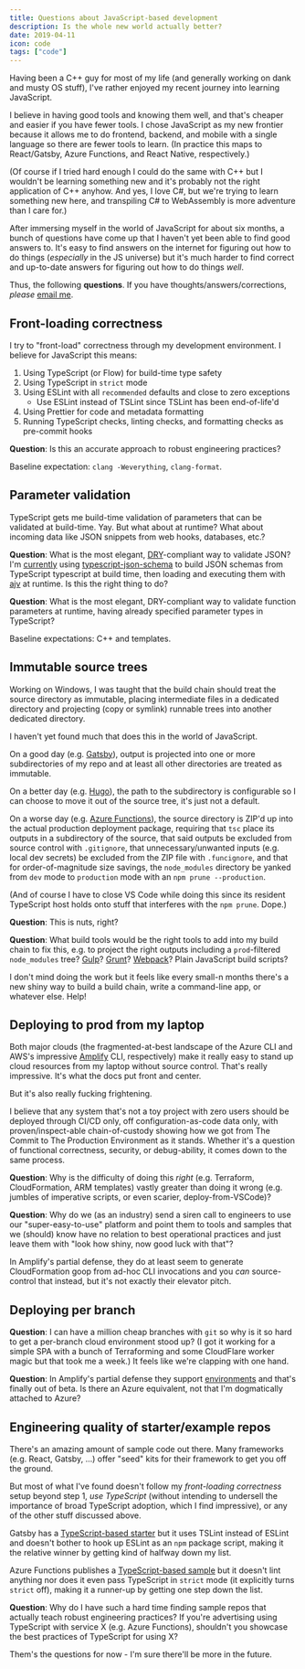 ```yaml
---
title: Questions about JavaScript-based development
description: Is the whole new world actually better?
date: 2019-04-11
icon: code
tags: ["code"]
---
```


Having been a C++ guy for most of my life (and generally working on dank and musty OS stuff),
I've rather enjoyed my recent journey into learning JavaScript.

I believe in having good tools and knowing them well, and that's cheaper and easier if you have fewer tools.
I chose JavaScript as my new frontier because it allows me to do frontend, backend, and mobile with a single language
so there are fewer tools to learn.
(In practice this maps to React/Gatsby, Azure Functions, and React Native, respectively.)

(Of course if I tried hard enough I could do the same with C++ but I wouldn't be learning something new
and it's probably not the right application of C++ anyhow. And yes, I love C#, but we're trying to learn something new here,
and transpiling C# to WebAssembly is more adventure than I care for.)

After immersing myself in the world of JavaScript for about six months,
a bunch of questions have come up that I haven't yet been able to find good answers to.
It's easy to find answers on the internet for figuring out how to do things (_especially_ in the JS universe)
but it's much harder to find correct and up-to-date answers for figuring out how to do things _well_.

Thus, the following **questions**. If you have thoughts/answers/corrections, _please_ [email me](mailto:robin@grumpycorp.com).

## Front-loading correctness

I try to "front-load" correctness through my development environment.
I believe for JavaScript this means:

1. Using TypeScript (or Flow) for build-time type safety
1. Using TypeScript in `strict` mode
1. Using ESLint with all `recommended` defaults and close to zero exceptions
   - Use ESLint instead of TSLint since TSLint has been end-of-life'd
1. Using Prettier for code and metadata formatting
1. Running TypeScript checks, linting checks, and formatting checks as pre-commit hooks

**Question**: Is this an accurate approach to robust engineering practices?

Baseline expectation: `clang -Weverything`, `clang-format`.

## Parameter validation

TypeScript gets me build-time validation of parameters that can be validated at build-time. Yay.
But what about at runtime? What about incoming data like JSON snippets from web hooks, databases, etc.?

**Question**: What is the most elegant, [DRY](https://en.wikipedia.org/wiki/Don%27t_repeat_yourself)-compliant way to validate JSON?
I'm [currently](https://github.com/rgiese/warm-and-fuzzy/tree/fb95834f0d405867df3be92ea5d97d173fe39568/cloud/functions)
using [typescript-json-schema](https://github.com/YousefED/typescript-json-schema) to build JSON schemas from TypeScript typescript
at build time, then loading and executing them with [ajv](https://ajv.js.org/) at runtime.
Is this the right thing to do?

**Question**: What is the most elegant, DRY-compliant way to validate function parameters at runtime,
having already specified parameter types in TypeScript?

Baseline expectations: C++ and templates.

## Immutable source trees

Working on Windows, I was taught that the build chain should treat the source directory as immutable,
placing intermediate files in a dedicated directory
and projecting (copy or symlink) runnable trees into another dedicated directory.

I haven't yet found much that does this in the world of JavaScript.

On a good day (e.g. [Gatsby](https://www.gatsbyjs.org/)),
output is projected into one or more subdirectories of my repo and at least all other directories are treated as immutable.

On a better day (e.g. [Hugo](https://gohugo.io/)), the path to the subdirectory is configurable so I can choose to move it out of the source tree,
it's just not a default.

On a worse day (e.g. [Azure Functions](https://github.com/mhoeger/typescript-azure-functions)),
the source directory is ZIP'd up into the actual production deployment package, requiring that
`tsc` place its outputs in a subdirectory of the source, that said outputs be excluded from source control with `.gitignore`,
that unnecessary/unwanted inputs (e.g. local dev secrets) be excluded from the ZIP file with `.funcignore`,
and that for order-of-magnitude size savings,
the `node_modules` directory be yanked from `dev` mode to `production` mode with an `npm prune --production`.

(And of course I have to close VS Code while doing this since its resident TypeScript host holds onto stuff that interferes with the `npm prune`. Dope.)

**Question**: This is nuts, right?

**Question**: What build tools would be the right tools to add into my build chain to fix this,
e.g. to project the right outputs including a `prod`-filtered `node_modules` tree?
[Gulp](https://gulpjs.com/)? [Grunt](https://gruntjs.com/)? [Webpack](https://webpack.js.org/)? Plain JavaScript build scripts?

I don't mind doing the work but it feels like every small-n months there's a new shiny way to build a build chain,
write a command-line app, or whatever else. Help!

## Deploying to prod from my laptop

Both major clouds (the fragmented-at-best landscape of the Azure CLI and AWS's impressive [Amplify](https://aws-amplify.github.io/) CLI, respectively)
make it really easy to stand up cloud resources from my laptop without source control.
That's really impressive. It's what the docs put front and center.

But it's also really fucking frightening.

I believe that any system that's not a toy project with zero users should be deployed through CI/CD only,
off configuration-as-code data only,
with proven/inspect-able chain-of-custody showing how we got from The Commit to The Production Environment as it stands.
Whether it's a question of functional correctness, security, or debug-ability, it comes down to the same process.

**Question**: Why is the difficulty of doing this _right_ (e.g. Terraform, CloudFormation, ARM templates)
vastly greater than doing it wrong (e.g. jumbles of imperative scripts, or even scarier, deploy-from-VSCode)?

**Question**: Why do we (as an industry) send a siren call to engineers to use our "super-easy-to-use" platform
and point them to tools and samples that we (should) know have no relation to best operational practices
and just leave them with "look how shiny, now good luck with that"?

In Amplify's partial defense, they do at least seem to generate CloudFormation goop from ad-hoc CLI invocations
and you _can_ source-control that instead, but it's not exactly their elevator pitch.

## Deploying per branch

**Question**: I can have a million cheap branches with `git` so why is it so hard to get a per-branch cloud environment stood up?
(I got it working for a simple SPA with a bunch of Terraforming and some CloudFlare worker magic but that took me a week.)
It feels like we're clapping with one hand.

**Question**: In Amplify's partial defense they support [environments](https://aws-amplify.github.io/docs/cli/multienv?sdk=js)
and that's finally out of beta. Is there an Azure equivalent, not that I'm dogmatically attached to Azure?

## Engineering quality of starter/example repos

There's an amazing amount of sample code out there.
Many frameworks (e.g. React, Gatsby, ...) offer "seed" kits for their framework to get you off the ground.

But most of what I've found doesn't follow my _front-loading correctness_ setup beyond step 1, _use TypeScript_
(without intending to undersell the importance of broad TypeScript adoption, which I find impressive),
or any of the other stuff discussed above.

Gatsby has a [TypeScript-based starter](https://github.com/haysclark/gatsby-starter-typescript)
but it uses TSLint instead of ESLint and doesn't bother to hook up ESLint as an `npm` package script,
making it the relative winner by getting kind of halfway down my list.

Azure Functions publishes a [TypeScript-based sample](https://github.com/mhoeger/typescript-azure-functions)
but it doesn't lint anything nor does it even pass TypeScript in `strict` mode (it explicitly turns `strict` off),
making it a runner-up by getting one step down the list.

**Question**: Why do I have such a hard time finding sample repos that actually teach robust engineering practices?
If you're advertising using TypeScript with service X (e.g. Azure Functions),
shouldn't you showcase the best practices of TypeScript for using X?

Them's the questions for now - I'm sure there'll be more in the future.
